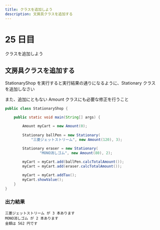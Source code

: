 ```yaml
---
title: クラスを追加しよう
description: 文房具クラスを追加する
---
```


# 25 日目

クラスを追加しよう

## 文房具クラスを追加する

StationaryShop を実行すると実行結果の通りになるように、Stationary クラスを追加しなさい

また、追加にともない Amount クラスにも必要な修正を行うこと

```java
public class StationaryShop {

    public static void main(String[] args) {

        Amount myCart = new Amount(0);
        
        Stationary ballPen = new Stationary(
            "三菱ジェットストリーム", new Amount(120), 3);
        
        Stationary eraser = new Stationary(
                "MONO消しゴム", new Amount(80), 2);

        myCart = myCart.add(ballPen.calcTotalAmount());
        myCart = myCart.add(eraser.calcTotalAmount());

        myCart = myCart.addTax();
        myCart.showValue();
    }
}
```

### 出力結果

```
三菱ジェットストリーム が 3 本あります 
MONO消しゴム が 2 本あります
金額は 562 円です
```
